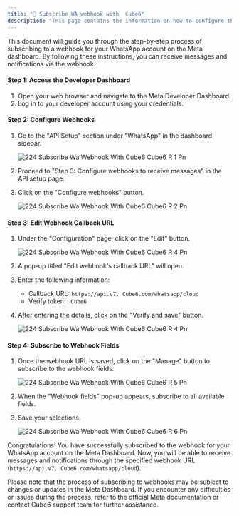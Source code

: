 ```yaml
---
title: "🔗 Subscribe WA webhook with  Cube6"
description: "This page contains the information on how to configure the Webhook for WhatsApp account"
---
```


This document will guide you through the step-by-step process of subscribing to a webhook for your WhatsApp account on the Meta dashboard. By following these instructions, you can receive messages and notifications via the webhook.

#### **Step 1: Access the Developer Dashboard**

1. Open your web browser and navigate to the Meta Developer Dashboard.
2. Log in to your developer account using your credentials.

#### **Step 2: Configure Webhooks**

1. Go to the "API Setup" section under "WhatsApp" in the dashboard sidebar.

   ![224 Subscribe Wa Webhook With  Cube6  Cube6 R 1 Pn](/images/platform-guidelines-training/subscribe-wa-webhook/224.subscribe_wa_webhook_with_Cube6__Cube6_r-1.png)
2. Proceed to "Step 3: Configure webhooks to receive messages" in the API setup page.
3. Click on the "Configure webhooks" button.

   ![224 Subscribe Wa Webhook With  Cube6  Cube6 R 2 Pn](/images/platform-guidelines-training/subscribe-wa-webhook/224.subscribe_wa_webhook_with_Cube6__Cube6_r-2.png)

#### **Step 3: Edit Webhook Callback URL**

1. Under the "Configuration" page, click on the "Edit" button.

   ![224 Subscribe Wa Webhook With  Cube6  Cube6 R 4 Pn](/images/platform-guidelines-training/subscribe-wa-webhook/224.subscribe_wa_webhook_with_Cube6__Cube6_r-3.png)
2. A pop-up titled "Edit webhook's callback URL" will open.
3. Enter the following information:
   - Callback URL: `https://api.v7. Cube6.com/whatsapp/cloud`
   - Verify token: ` Cube6`
4. After entering the details, click on the "Verify and save" button.

   ![224 Subscribe Wa Webhook With  Cube6  Cube6 R 4 Pn](/images/platform-guidelines-training/subscribe-wa-webhook/224.subscribe_wa_webhook_with_Cube6__Cube6_r-4.png)

#### **Step 4: Subscribe to Webhook Fields**

1. Once the webhook URL is saved, click on the "Manage" button to subscribe to the webhook fields.

   ![224 Subscribe Wa Webhook With  Cube6  Cube6 R 5 Pn](/images/platform-guidelines-training/subscribe-wa-webhook/224.subscribe_wa_webhook_with_Cube6__Cube6_r-5.png)
2. When the "Webhook fields" pop-up appears, subscribe to all available fields.
3. Save your selections.

   ![224 Subscribe Wa Webhook With  Cube6  Cube6 R 6 Pn](/images/platform-guidelines-training/subscribe-wa-webhook/224.subscribe_wa_webhook_with_Cube6__Cube6_r-6.png)

Congratulations\! You have successfully subscribed to the webhook for your WhatsApp account on the Meta Dashboard. Now, you will be able to receive messages and notifications through the specified webhook URL (`https://api.v7. Cube6.com/whatsapp/cloud`).

Please note that the process of subscribing to webhooks may be subject to changes or updates in the Meta Dashboard. If you encounter any difficulties or issues during the process, refer to the official Meta documentation or contact  Cube6 support team for further assistance.